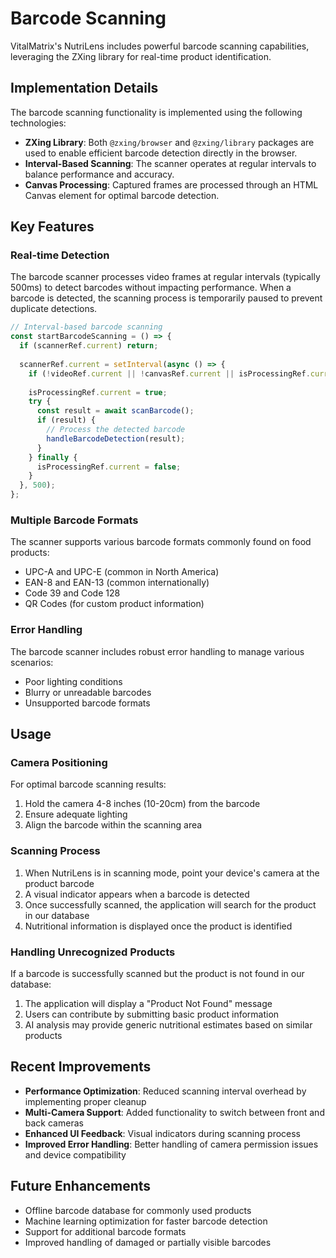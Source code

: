 # Barcode Scanning

VitalMatrix's NutriLens includes powerful barcode scanning capabilities, leveraging the ZXing library for real-time product identification.

## Implementation Details

The barcode scanning functionality is implemented using the following technologies:

- **ZXing Library**: Both `@zxing/browser` and `@zxing/library` packages are used to enable efficient barcode detection directly in the browser.
- **Interval-Based Scanning**: The scanner operates at regular intervals to balance performance and accuracy.
- **Canvas Processing**: Captured frames are processed through an HTML Canvas element for optimal barcode detection.

## Key Features

### Real-time Detection

The barcode scanner processes video frames at regular intervals (typically 500ms) to detect barcodes without impacting performance. When a barcode is detected, the scanning process is temporarily paused to prevent duplicate detections.

```typescript
// Interval-based barcode scanning
const startBarcodeScanning = () => {
  if (scannerRef.current) return;
  
  scannerRef.current = setInterval(async () => {
    if (!videoRef.current || !canvasRef.current || isProcessingRef.current) return;
    
    isProcessingRef.current = true;
    try {
      const result = await scanBarcode();
      if (result) {
        // Process the detected barcode
        handleBarcodeDetection(result);
      }
    } finally {
      isProcessingRef.current = false;
    }
  }, 500);
};
```

### Multiple Barcode Formats

The scanner supports various barcode formats commonly found on food products:

- UPC-A and UPC-E (common in North America)
- EAN-8 and EAN-13 (common internationally)
- Code 39 and Code 128
- QR Codes (for custom product information)

### Error Handling

The barcode scanner includes robust error handling to manage various scenarios:

- Poor lighting conditions
- Blurry or unreadable barcodes
- Unsupported barcode formats

## Usage

### Camera Positioning

For optimal barcode scanning results:

1. Hold the camera 4-8 inches (10-20cm) from the barcode
2. Ensure adequate lighting
3. Align the barcode within the scanning area

### Scanning Process

1. When NutriLens is in scanning mode, point your device's camera at the product barcode
2. A visual indicator appears when a barcode is detected
3. Once successfully scanned, the application will search for the product in our database
4. Nutritional information is displayed once the product is identified

### Handling Unrecognized Products

If a barcode is successfully scanned but the product is not found in our database:

1. The application will display a "Product Not Found" message
2. Users can contribute by submitting basic product information
3. AI analysis may provide generic nutritional estimates based on similar products

## Recent Improvements

- **Performance Optimization**: Reduced scanning interval overhead by implementing proper cleanup
- **Multi-Camera Support**: Added functionality to switch between front and back cameras
- **Enhanced UI Feedback**: Visual indicators during scanning process
- **Improved Error Handling**: Better handling of camera permission issues and device compatibility

## Future Enhancements

- Offline barcode database for commonly used products
- Machine learning optimization for faster barcode detection
- Support for additional barcode formats
- Improved handling of damaged or partially visible barcodes
